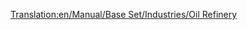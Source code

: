 [[Translation:en/Manual/Base Set/Industries/Oil Refinery]]
{{en/Manual/Base Set/Industries/Industries|Image=[[File:en/Manual/Base Set/Industries/Oilrefinery.png]]
|name=Oil Refinery
|climates=[[en/Manual/Climates]], [[en/Manual/Climates]], [[en/Manual/Climates]].
|accepts=[[en/Manual/Base Set/Cargos/Oil]]
|produces=[[en/Manual/Base Set/Cargos/Goods]]
|notes=Can be forced to rebuild by Military jet [[en/Manual/Disasters]].  
Can only be positioned near edges of map, even using [[en/Manual/Industries|Fund New Industry]].
}}